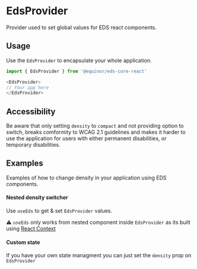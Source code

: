 
# EdsProvider
Provider used to set global values for EDS react components.

<Links 
    figmaUrl="https://www.figma.com/file/luNobpDIWTuQ9rhyovGLBI/Desktop?node-id=4950%3A0"
    npmUrl="https://www.npmjs.com/package/@equinor/eds-core-react"
    ariaUrl="https://www.w3.org/TR/wai-aria-practices/"
/>

<Primary />
<Controls />



## Usage


Use the `EdsProvider` to encapsulate your whole application.
```typescript
import { EdsProvider } from '@equinor/eds-core-react'

<EdsProvider>
// Your app here
</EdsProvider>
```


## Accessibility

Be aware that only setting `density` to `compact` and not providing option to switch, breaks comformity to WCAG 2.1 guidelines and makes it harder to use the application for users with either permanent disabilities, or temporary disabilities.


## Examples

Examples of how to change density in your application using EDS components.

#### Nested density switcher

Use `useEds` to get & set `EdsProvider` values.  

⚠️ `useEds` only works from nested component inside `EdsProvider` as its built using [React Context](https://reactjs.org/docs/context.html)

<Canvas of={ComponentStories.NestedComponentsDensity} />


#### Custom state

If you have your own state managment you can just set the `density` prop on `EdsProvider`

<Canvas of={ComponentStories.CustomState} />


